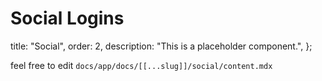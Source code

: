 # Social Logins

  title: "Social",
  order: 2,
  description: "This is a placeholder component.",
};

feel free to edit `docs/app/docs/[[...slug]]/social/content.mdx`
